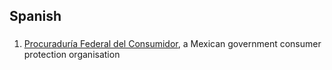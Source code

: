 ==Spanish==

==={{acronym-old|es}}===
{{head|es}}

# [[Procuraduría Federal del Consumidor]], a Mexican government consumer protection organisation